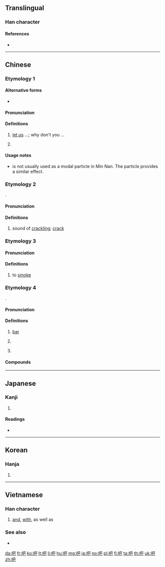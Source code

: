 {{character info/new}}
==Translingual==
{{stroke order|type=animate}}

===Han character===
{{Han char|rn=30|rad=口|as=04|sn=7|four=67017|canj=RAU|ids=⿰口巴}}

====References====
* {{Han ref|kx=0178.040|dkj=03341|dj=0395.120|hdz=10596.060|uh=5427|ud=21543|bh=A761|bd=42849}}

----

==Chinese==
{{zh-forms}}

===Etymology 1===

====Alternative forms====
* {{zh-l|罷|tr=-}}

====Pronunciation====
{{zh-pron
|m=ba
|c=baa6
|h=
|mn=pā
|mc=y
|oc=y
|cat=part
}}

====Definitions====
{{zh-hanzi}}

# {{non-gloss definition|Emphatic final particle; used at the end of a sentence to indicate a suggested action; often used to express [[imperative mood]]:}} [[let us]] ...; why don't you ...
#: {{zh-x|走 吧！|'''Let's''' go!}}
#: {{zh-x|你 有 時間 再 做 吧。|Do it when you have time.}}
#: {{zh-x|大家 去 工作 吧。|Get to work, everybody.}}
# {{non-gloss definition|Used at the end of a sentence used to concede a point.}}
#: {{zh-x|好 吧！|Alright!}}

{{zh-cat|Beginning}}

====Usage notes====
* {{lang|zh|吧}} is not usually used as a modal particle in Min Nan. The particle {{zh-l|乎|hohⁿ}} provides a similar effect.

===Etymology 2===
{{onomatopoeic|zh}}.

====Pronunciation====
{{zh-pron
|m=bā
|c=baa1
|h=
|mn=
|cat=n
}}

====Definitions====
{{zh-hanzi}}

# {{lb|zh|onomatopoeia}} sound of [[crackling]]; [[crack]]

===Etymology 3===

====Pronunciation====
{{zh-pron
|m=bā
|c=baa1
|h=
|mn=
|cat=v
}}

====Definitions====
{{zh-hanzi}}

# to [[smoke]]

===Etymology 4===
{{bor|zh|en|bar}}.

====Pronunciation====
{{zh-pron
|m=bā
|c=baa1
|h=pfs=pâ
|mn=pa
|cat=n
}}

====Definitions====
{{zh-hanzi}}

# [[bar]]
#: {{zh-x|酒吧{bā}|bar; pub}}
#: {{zh-x|貼吧{bā}|internet board (''lit.'' posting '''bar''')}}
#: {{zh-x|迪吧{bā}|disco}}
# {{zh-abbrev|貼吧|internet board}}
# {{non-gloss definition|[[transliteration]] character}}
#: {{zh-x|迪吧{bā}|diva}}

====Compounds====
{{zh-der|吧臺|迪吧|酒吧|貼吧|網吧}}

----

==Japanese==

===Kanji===
{{ja-kanji|grade=}}

# {{defn|lang=ja|sort=口04}}

====Readings====
* {{ja-readings|on=[[は]] (ha), [[へ]] (he)|kun=[[おおくちのさま]] (ookuchinosama)}}

----

==Korean==

===Hanja===
{{ko-hanja|hangeul=파|mr=p'a}}

# {{defn|lang=ko|sort=口04}}

----

==Vietnamese==

===Han character===
{{vi-hantu|[[và]], [[ba]], [[bơ]], [[vài]]}}

# [[and]], [[with]], as well as

===See also===
* {{l|vi|𡝕}}

[[da:吧]]
[[fr:吧]]
[[ko:吧]]
[[lt:吧]]
[[li:吧]]
[[hu:吧]]
[[mg:吧]]
[[ja:吧]]
[[no:吧]]
[[pl:吧]]
[[fi:吧]]
[[ta:吧]]
[[th:吧]]
[[uk:吧]]
[[zh:吧]]